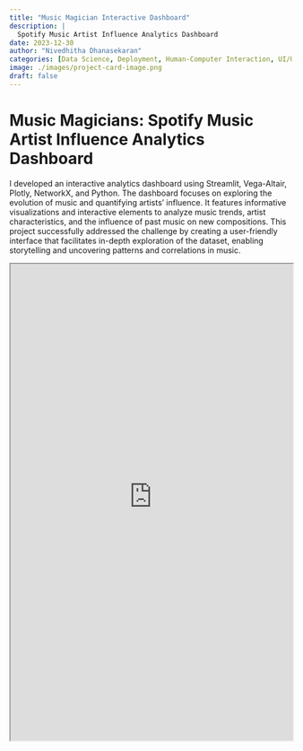 ```yaml
---
title: "Music Magician Interactive Dashboard"
description: |
  Spotify Music Artist Influence Analytics Dashboard
date: 2023-12-30
author: "Nivedhitha Dhanasekaran"
categories: [Data Science, Deployment, Human-Computer Interaction, UI/UX, Web Development]
image: ./images/project-card-image.png
draft: false
---
```


# Music Magicians: Spotify Music Artist Influence Analytics Dashboard

<!-- ![](images/Flight_Delay_Prediction_Pipelining_Flowchart.png) -->

I developed an interactive analytics dashboard using Streamlit, Vega-Altair, Plotly, NetworkX, and Python. The dashboard focuses on exploring the evolution of music and quantifying artists' influence. It features informative visualizations and interactive elements to analyze music trends, artist characteristics, and the influence of past music on new compositions. This project successfully addressed the challenge by creating a user-friendly interface that facilitates in-depth exploration of the dataset, enabling storytelling and uncovering patterns and correlations in music.

<!-- RESOLVED ERROR: iframe embed to streamlit share.streamlit.io redirected you too many times. -->
<!-- Modify streamlit url with embedded=true to fix error -->
<!-- https://discuss.streamlit.io/t/embeding-streamlit-cloud-url-with-iframe/27511 -->

```{=html}
<iframe height=850 style="width:100%;" src="https://music-magician-dashboard.streamlit.app/?embedded=true" title="Music Magician"></iframe>
```


<!-- {{< pdf ./documents/Two_Stage_Flight_Delay_Prediction_Report_Nivedhitha_D.pdf width=100% height=650 >}} -->
